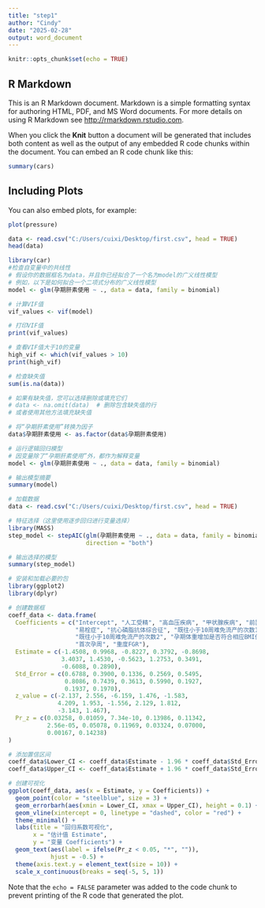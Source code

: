 ---
title: "step1"
author: "Cindy"
date: "2025-02-28"
output: word_document
---

```{r setup, include=FALSE}
knitr::opts_chunk$set(echo = TRUE)
```

## R Markdown

This is an R Markdown document. Markdown is a simple formatting syntax for authoring HTML, PDF, and MS Word documents. For more details on using R Markdown see <http://rmarkdown.rstudio.com>.

When you click the **Knit** button a document will be generated that includes both content as well as the output of any embedded R code chunks within the document. You can embed an R code chunk like this:

```{r cars}
summary(cars)
```

## Including Plots

You can also embed plots, for example:

```{r pressure, echo=FALSE}
plot(pressure)
```
```{r}
data <- read.csv("C:/Users/cuixi/Desktop/first.csv", head = TRUE)
head(data)
```
```{r}
library(car)
#检查自变量中的共线性
# 假设你的数据框名为data，并且你已经拟合了一个名为model的广义线性模型
# 例如，以下是如何拟合一个二项式分布的广义线性模型
model <- glm(孕期肝素使用 ~ ., data = data, family = binomial)

# 计算VIF值
vif_values <- vif(model)

# 打印VIF值
print(vif_values)

# 查看VIF值大于10的变量
high_vif <- which(vif_values > 10)
print(high_vif)
```
```{r}
# 检查缺失值
sum(is.na(data))

# 如果有缺失值，您可以选择删除或填充它们
# data <- na.omit(data)  # 删除包含缺失值的行
# 或者使用其他方法填充缺失值

# 将“孕期肝素使用”转换为因子
data$孕期肝素使用 <- as.factor(data$孕期肝素使用)

# 运行逻辑回归模型
# 因变量除了“孕期肝素使用”外，都作为解释变量
model <- glm(孕期肝素使用 ~ ., data = data, family = binomial)

# 输出模型摘要
summary(model)
```
```{r}
# 加载数据
data <- read.csv("C:/Users/cuixi/Desktop/first.csv", head = TRUE)

# 特征选择（这里使用逐步回归进行变量选择）
library(MASS)
step_model <- stepAIC(glm(孕期肝素使用 ~ ., data = data, family = binomial), 
                      direction = "both")

# 输出选择的模型
summary(step_model)
```
```{r}
# 安装和加载必要的包
library(ggplot2)
library(dplyr)

# 创建数据框
coeff_data <- data.frame(
  Coefficients = c("Intercept", "人工受精", "高血压疾病", "甲状腺疾病", "前置胎盘",
                   "易栓症", "抗心磷脂抗体综合征", "既往小于10周难免流产的次数1",
                   "既往小于10周难免流产的次数2", "孕期体重增加是否符合相应BMI值",
                   "首次孕周", "重度FGR"),
  Estimate = c(-1.4508, 0.9968, -0.8227, 0.3792, -0.8698,
               3.4037, 1.4530, -0.5623, 1.2753, 0.3491,
               -0.6088, 0.2890),
  Std_Error = c(0.6788, 0.3900, 0.1336, 0.2569, 0.5495,
                0.8086, 0.7439, 0.3613, 0.5990, 0.1927,
                0.1937, 0.1970),
  z_value = c(-2.137, 2.556, -6.159, 1.476, -1.583,
              4.209, 1.953, -1.556, 2.129, 1.812,
              -3.143, 1.467),
  Pr_z = c(0.03258, 0.01059, 7.34e-10, 0.13986, 0.11342,
           2.56e-05, 0.05078, 0.11969, 0.03324, 0.07000,
           0.00167, 0.14238)
)

# 添加置信区间
coeff_data$Lower_CI <- coeff_data$Estimate - 1.96 * coeff_data$Std_Error
coeff_data$Upper_CI <- coeff_data$Estimate + 1.96 * coeff_data$Std_Error

# 创建可视化
ggplot(coeff_data, aes(x = Estimate, y = Coefficients)) +
  geom_point(color = "steelblue", size = 3) +
  geom_errorbarh(aes(xmin = Lower_CI, xmax = Upper_CI), height = 0.1) +
  geom_vline(xintercept = 0, linetype = "dashed", color = "red") +
  theme_minimal() +
  labs(title = "回归系数可视化",
       x = "估计值 Estimate",
       y = "变量 Coefficients") +
  geom_text(aes(label = ifelse(Pr_z < 0.05, "*", "")),
            hjust = -0.5) +
  theme(axis.text.y = element_text(size = 10)) +
  scale_x_continuous(breaks = seq(-5, 5, 1))
```

Note that the `echo = FALSE` parameter was added to the code chunk to prevent printing of the R code that generated the plot.

